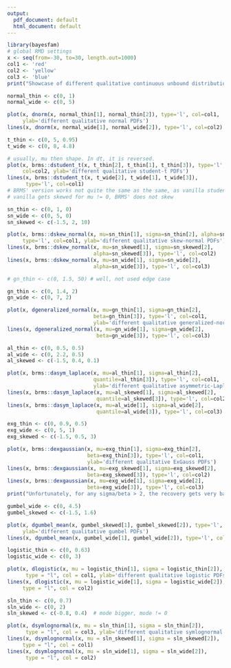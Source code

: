 ```yaml
---
output:
  pdf_document: default
  html_document: default
---
```

```r
library(bayesfam)
# global RMD settings
x <- seq(from=-30, to=30, length.out=1000)
col1 <- 'red'
col2 <- 'yellow'
col3 <- 'blue'
print("Showcase of different qualitative continuous unbound distributions")
```
```r
normal_thin <- c(0, 1)
normal_wide <- c(0, 5)

plot(x, dnorm(x, normal_thin[1], normal_thin[2]), type='l', col=col1,
     ylab='different qualitative normal PDFs')
lines(x, dnorm(x, normal_wide[1], normal_wide[2]), type='l', col=col2)
```
```r
t_thin <- c(0, 5, 0.95)
t_wide <- c(0, 8, 4.8)

# usually, mu then shape. In dt, it is reversed.
plot(x, brms::dstudent_t(x, t_thin[2], t_thin[1], t_thin[3]), type='l', 
     col=col2, ylab='different qualitative student-t PDFs')
lines(x, brms::dstudent_t(x, t_wide[2], t_wide[1], t_wide[3]), 
      type='l', col=col1)
# BRMS' version works not quite the same as the same, as vanilla student
# vanilla gets skewed for mu != 0, BRMS' does not skew
```
```r
sn_thin <- c(0, 1, 0)
sn_wide <- c(0, 5, 0)
sn_skewed <- c(-1.5, 2, 10)

plot(x, brms::dskew_normal(x, mu=sn_thin[1], sigma=sn_thin[2], alpha=sn_thin[3]), 
     type='l', col=col1, ylab='different qualitative skew-normal PDFs')
lines(x, brms::dskew_normal(x, mu=sn_skewed[1], sigma=sn_skewed[2], 
                            alpha=sn_skewed[3]), type='l', col=col2)
lines(x, brms::dskew_normal(x, mu=sn_wide[1], sigma=sn_wide[2], 
                            alpha=sn_wide[3]), type='l', col=col3)
```
```r
# gn_thin <- c(0, 1.5, 50) # well, not used edge case

gn_thin <- c(0, 1.4, 2)
gn_wide <- c(0, 7, 2)

plot(x, dgeneralized_normal(x, mu=gn_thin[1], sigma=gn_thin[2], 
                            beta=gn_thin[3]), type='l', col=col1, 
                            ylab='different qualitative generalized-normal PDFs')
lines(x, dgeneralized_normal(x, mu=gn_wide[1], sigma=gn_wide[2], 
                             beta=gn_wide[3]), type='l', col=col3)
```
```r
al_thin <- c(0, 0.5, 0.5)
al_wide <- c(0, 2.2, 0.5)
al_skewed <- c(-1.5, 0.4, 0.1)

plot(x, brms::dasym_laplace(x, mu=al_thin[1], sigma=al_thin[2], 
                            quantile=al_thin[3]), type='l', col=col1, 
                            ylab='different qualitative asymmetric-Laplace PDFs')
lines(x, brms::dasym_laplace(x, mu=al_skewed[1], sigma=al_skewed[2], 
                             quantile=al_skewed[3]), type='l', col=col2)
lines(x, brms::dasym_laplace(x, mu=al_wide[1], sigma=al_wide[2], 
                             quantile=al_wide[3]), type='l', col=col3)
```
```r
exg_thin <- c(0, 0.9, 0.5)
exg_wide <- c(0, 5, 1)
exg_skewed <- c(-1.5, 0.5, 3)

plot(x, brms::dexgaussian(x, mu=exg_thin[1], sigma=exg_thin[2], 
                          beta=exg_thin[3]), type='l', col=col1, 
                          ylab='different qualitative ExGauss PDFs')
lines(x, brms::dexgaussian(x, mu=exg_skewed[1], sigma=exg_skewed[2], 
                          beta=exg_skewed[3]), type='l', col=col2)
lines(x, brms::dexgaussian(x, mu=exg_wide[1], sigma=exg_wide[2], 
                          beta=exg_wide[3]), type='l', col=col3)
print("Unfortunately, for any sigma/beta > 2, the recovery gets very bad. So the wide shape cannot be used in sim.")
```
```r
gumbel_wide <- c(0, 4.5)
gumbel_skewed <- c(-1.5, 1.6)

plot(x, dgumbel_mean(x, gumbel_skewed[1], gumbel_skewed[2]), type='l', col=col1,
     ylab='different qualitative gumbel PDFs')
lines(x, dgumbel_mean(x, gumbel_wide[1], gumbel_wide[2]), type='l', col=col2)
```
```r
logistic_thin <- c(0, 0.63)
logistic_wide <- c(0, 3)

plot(x, dlogistic(x, mu = logistic_thin[1], sigma = logistic_thin[2]), 
      type = "l", col = col1, ylab='different qualitative logistic PDFs')
lines(x, dlogistic(x, mu = logistic_wide[1], sigma = logistic_wide[2]), 
     type = "l", col = col2)
```

```r
sln_thin <- c(0, 0.7)
sln_wide <- c(0, 2)
sln_skewed <- c(-0.8, 0.4)  # mode bigger, mode != 0

plot(x, dsymlognormal(x, mu = sln_thin[1], sigma = sln_thin[2]), 
      type = "l", col = col3, ylab='different qualitative symlognormal PDFs')
lines(x, dsymlognormal(x, mu = sln_skewed[1], sigma = sln_skewed[2]), 
     type = "l", col = col1)
lines(x, dsymlognormal(x, mu = sln_wide[1], sigma = sln_wide[2]),
      type = "l", col = col2)
```


